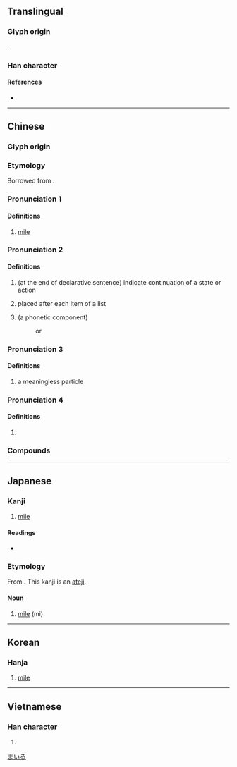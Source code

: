 {{character info}}
==Translingual==

===Glyph origin===
{{Han etym}}
{{Han compound|口|里|c1=s|c2=p|ls=psc}}.

===Han character===
{{Han char|rn=30|rad=口|as=07|sn=10|four=66014|canj=RWG|ids=⿰口里}}

====References====
* {{Han ref|kx=0190.160|dkj=03649|dj=0409.320|hdz=10629.030|uh=54E9|ud=21737|bh=ADF9|bd=44537}}

----

==Chinese==
{{zh-forms}}

===Glyph origin===
{{Han etym|里}}
{{Han compound|口|里|t1=mouth|ls=psc|c1=s|c2=p}}

===Etymology===
{{lb|zh|Min Nan}} Borrowed from {{bor|zh|en|mile}}.

===Pronunciation 1===
{{zh-pron
|m=lǐ
|c=lei5,le1,li1
|h=pfs=
|md=
|mn=mai
|w=
|mc=
|oc=
|cat=n
}}

====Definitions====
{{zh-hanzi}}

# {{lb|zh|archaic}} [[mile]]
#: {{zh-also|英里}}

===Pronunciation 2===
{{zh-pron
|m=li,lī
|c=le1
|h=pfs=
|md=
|mn=ml:--li/qz,xm:--le/zz:--lee/tw:mai
|w=
|mc=
|oc=
|cat=part
}}

====Definitions====
{{zh-hanzi}}

# (at the end of declarative sentence) indicate continuation of a state or action
#: {{zh-syn|呢}}
# placed after each item of a list
#: {{zh-syn|啦}}
# (a phonetic component)
#: {{zh-l|哩哩啦啦}}
#: {{zh-l|哩哩囉囉}} or {{zh-l|哩哩羅羅}}

===Pronunciation 3===
{{zh-pron
|m=lì
|cat=part
}}

====Definitions====
{{zh-hanzi}}

# a meaningless particle
===Pronunciation 4===
{{zh-pron
|m=mǎi
|cat=pn
}}

====Definitions====
{{zh-hanzi}}

# {{zh-only|哩伽塔}}

===Compounds===
{{zh-der|嘰哩呱啦|咿哩呱喇|嘰哩咕嚕|嘁哩喀喳|公古哩|哩嗹|哩哩啦啦|哩囉|哩嗹囉嗹|哩嗹花兒|唱哩嗹|伊哩烏蘆|囉哩囉嗦|唏哩花啦|咖哩|哩哩囉囉|哩嚕|喇喇哩哩|加哩|瑪哩花|打哩}}

----

==Japanese==

===Kanji===
{{ja-kanji|grade=n|rs=口07}}

# [[mile]]

====Readings====
* {{ja-readings|on=り|kun=わい,マイル}}

===Etymology===
{{ja-kanjitab|まいる|yomi=kun}}
From {{bor|ja|en|mile|sort=まいる}}. This kanji is an [[当て字|ateji]].

====Noun====
{{ja-noun|マイル}}

# [[mile]] (mi)

[[Category:Japanese terms spelled with ateji|まいる]]

----

==Korean==

===Hanja===
{{ko-hanja|리}}

# [[mile]]

----

==Vietnamese==

===Han character===
{{vi-readings|readings=ré,lí,rí|rs=口07}}

# {{rfdef|vi|sort=口07}}